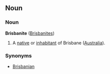 ==Noun==
===Noun===
'''Brisbanite''' ([[Brisbanites]])

#A [[native]] or [[inhabitant]] of Brisbane ([[Australia]]).

===Synonyms===
*[[Brisbanian]]
